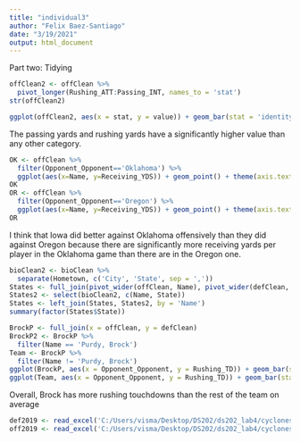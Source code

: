 ```yaml
---
title: "individual3"
author: "Felix Baez-Santiago"
date: "3/19/2021"
output: html_document
---
```

Part two: Tidying

```r
offClean2 <- offClean %>%
  pivot_longer(Rushing_ATT:Passing_INT, names_to = 'stat')
str(offClean2)
```

```r
ggplot(offClean2, aes(x = stat, y = value)) + geom_bar(stat = 'identity')
```

The passing yards and rushing yards have a significantly higher value than any other category.


```r
OK <- offClean %>%
  filter(Opponent_Opponent=='Oklahoma') %>%
  ggplot(aes(x=Name, y=Receiving_YDS)) + geom_point() + theme(axis.text.x = element_text(angle=90))
OK
OR <- offClean %>%
  filter(Opponent_Opponent=='Oregon') %>%
  ggplot(aes(x=Name, y=Receiving_YDS)) + geom_point() + theme(axis.text.x = element_text(angle=90))
OR
```
I think that Iowa did better against Oklahoma offensively than they did against Oregon because there are significantly more receiving yards per player in the Oklahoma game than there are in the Oregon one.


```r
bioClean2 <- bioClean %>%
  separate(Hometown, c('City', 'State', sep = ','))
States <- full_join(pivot_wider(offClean, Name), pivot_wider(defClean, Name))
States2 <- select(bioClean2, c(Name, State))
States <- left_join(States, States2, by = 'Name')
summary(factor(States$State))
```

```r
BrockP <- full_join(x = offClean, y = defClean)
BrockP2 <- BrockP %>%
  filter(Name == 'Purdy, Brock')
Team <- BrockP %>%
  filter(Name != 'Purdy, Brock')
ggplot(BrockP, aes(x = Opponent_Opponent, y = Rushing_TD)) + geom_bar(stat = 'identity')
ggplot(Team, aes(x = Opponent_Opponent, y = Rushing_TD)) + geom_bar(stat = 'identity')
```

Overall, Brock has more rushing touchdowns than the rest of the team on average


```r
def2019 <- read_excel('C:/Users/visma/Desktop/DS202/ds202_lab4/cyclonesFootball2019.xlsx', sheet='Defensive')
off2019 <- read_excel('C:/Users/visma/Desktop/DS202/ds202_lab4/cyclonesFootball2019.xlsx', sheet='Offensive')
```